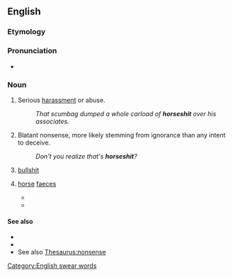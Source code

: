 ==English==

===Etymology===
{{compound|en|horse|shit}}

===Pronunciation===
* {{audio|En-au-horseshit.ogg|Audio (AU)|lang=en}}

===Noun===
{{en-noun|-}}

# {{lb|en|vulgar|slang}} Serious [[harassment]] or abuse.
#: ''That scumbag dumped a whole carload of '''horseshit''' over his associates.''
# {{lb|en|vulgar|slang}} Blatant nonsense, more likely stemming from ignorance than any intent to deceive.
#: ''Don't you realize that's '''horseshit'''?''
# {{lb|en|vulgar|slang}} [[bullshit]]
# {{lb|en|literally}} [[horse]] [[faeces]]
#* {{quote-book|lang=en|year=2001|author=Gil Roscoe|title=Company of Thieves|url=https://books.google.com/books?id=qP0u_f4Wm04C|page=54|pageurl=https://books.google.com/books?id=qP0u_f4Wm04C&dq=%22horseshit%22|passage=A huge one. It was my job to mix the '''horseshit''' in with the soil. Great big wheelbarrows full of '''horseshit'''. We used to drive around to farms that had horses and ask them if we could shovel up their '''horseshit'''.}}
#* {{quote-book|lang=en|year=2012|author=Laurel Dewey|title=Betty's (Little Basement) Garden|url=https://books.google.com/books?id=d21Irx2h9y4C|page=253|pageurl=https://books.google.com/books?id=d21Irx2h9y4C&pg=PA253&dq=%22horseshit%22|passage=The aroma was a mix of cedar, hay and '''horseshit''' but somehow, Betty found it pleasantly intoxicating.}}

====See also====
* {{l|en|bullshit}}
* {{l|en|chickenshit}}
* See also [[Thesaurus:nonsense]]
[[Category:English swear words]]